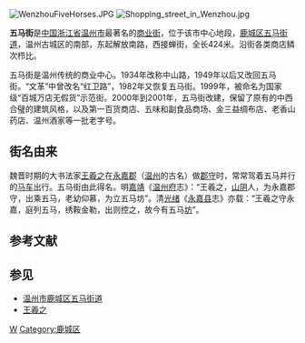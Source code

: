 {{NoteTA
|G1 = Unit
}}
{{Unreferenced|time=2019-05-31T04:58:12+00:00}}
[[File:WenzhouFiveHorses.JPG|thumb]]
[[File:Shopping_street_in_Wenzhou.jpg|thumb]]

'''五马街'''是[[中華人民共和國|中国]][[浙江省|浙江省]][[温州市|温州市]]最著名的[[商业街|商业街]]，位于该市中心地段，[[鹿城区|鹿城区]][[五马街道|五马街道]]，温州古城区的南部，东起解放南路，西接蝉街，全长424米。沿街各类商店鳞次栉比。

五马街是温州传统的商业中心。1934年改称中山路，1949年以后又改回五马街。“文革”中曾改名“红卫路”，1982年又恢复五马街。1999年，被命名为国家级“百城万店无假货”示范街。2000年到2001年，五马街改建，保留了原有的中西合璧的建筑风格，以及第一百货商店、五味和副食品商场、金三益绸布店、老香山药店、温州酒家等一批老字号。

== 街名由来 ==
魏晋时期的大书法家[[王羲之|王羲之]]在[[永嘉郡|永嘉郡]]（[[温州_(浙江)|温州]]的古名）做[[郡守|郡守]]时，常常驾着五马并行的[[马车|马车]]出行。五马街由此得名。明[[嘉靖|嘉靖]]《[[温州府|温州府]]志》：“王羲之，[[山阴县_(浙江省)|山阴]]人，为永嘉郡守，出乘五马，老幼仰慕，为立五马坊”。清[[光绪|光绪]]《[[永嘉县|永嘉县]]志》亦载：“王羲之守永嘉，庭列五马，绣鞍金勒，出则控之，故今有五马[[坊|坊]]”。

== 参考文献 ==
{{Reflist}}

== 参见 ==
{{Portal box|浙江}}
* [[温州市|温州市]][[鹿城区|鹿城区]][[五马街道|五马街道]]
* [[王羲之|王羲之]]

[[Category:温州道路|W]]
[[Category:鹿城区|Category:鹿城区]]